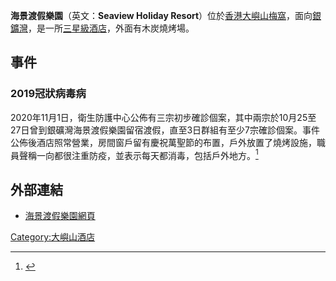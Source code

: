 {{Infobox hotel
| hotel_name = Seaview Holiday Resort <br>海景渡假樂園
| image              = 
| image_width        = 
| caption            = 
| location           = [[香港|香港]][[大嶼山|大嶼山]][[梅窩|梅窩]][[東灣頭路|東灣頭路]]11號
| coordinates        = 
| opening_date       = 
| closing_date       =
| developer          =
| operator           =
| owner              =
| number_of_restaurants = 1間餐廳和1間咖啡店
| number_of_rooms    = 32間
| number_of_suites   =
| floor_area         =
| floors             = 
| parking            =
| website            = [https://www.seaviewholidayresort.hk/ 海景渡假樂園網頁]
| footnotes          =
}}

'''海景渡假樂園'''（英文：'''Seaview Holiday Resort'''）位於[[香港|香港]][[大嶼山|大嶼山]][[梅窩|梅窩]]，面向[[銀鑛灣|銀鑛灣]]，是一所[[三星級酒店|三星級酒店]]，外面有木炭燒烤場。

== 事件 ==
=== 2019冠狀病毒病 ===
2020年11月1日，衛生防護中心公佈有三宗初步確診個案，其中兩宗於10月25至27日曾到銀礦灣海景渡假樂園留宿渡假，直至3日群組有至少7宗確診個案。事件公佈後酒店照常營業，房間窗戶留有慶祝萬聖節的布置，戶外放置了燒烤設施，職員聲稱一向都很注重防疫，並表示每天都消毒，包括戶外地方。<ref>{{Cite web |url=https://news.now.com/home/local/player?newsId=411333&home=1 |title=消息：銀礦灣海景渡假樂園群組涉另一宗初步確診 |access-date=2020-11-02 |archive-date=2020-11-08 |archive-url=https://web.archive.org/web/20201108093722/https://news.now.com/home/local/player?newsId=411333&home=1 |dead-url=no }}</ref>

== 外部連結 ==
*[https://www.seaviewholidayresort.hk/ 海景渡假樂園網頁] {{Wayback|url=https://www.seaviewholidayresort.hk/ |date=20210121211232 }}

[[Category:大嶼山酒店|Category:大嶼山酒店]]